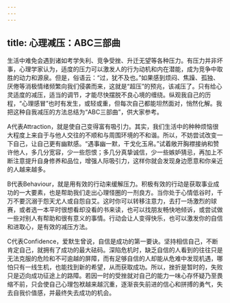 ```yaml
---
---
---
```

title: 心理减压：ABC三部曲
---



生活中难免会遇到诸如考学失利、竞争受挫、升迁无望等各种压力。有压力并非坏事，心理学家认为，适度的压力可以激发人的行为动机和内在潜能，成为竞争中取胜的动力和源泉。但是，俗语云：“过，犹不及也。”如果感到烦闷、焦躁、孤独、厌倦等消极情绪频繁向我们侵袭而来，这就是“超压”的预兆，该减压了。只有给心灵适度的减压，适当的调节，才能尽快摆脱不良心境的缠绕。纵观我自己的历程，“心理感冒”也时有发生，或轻或重，但每次自己都能坦然面对，悄然化解。我把这种自我减压的方法总结为“ABC三部曲”，供大家参考。

A代表Attraction，就是使自己变得富有吸引力。其实，我们生活中的种种烦恼很大程度上来自于与他人交往的不顺和与周围环境的不和谐。所以，不妨尝试改变一下自己，让自己更有幽默感。“遇事幽一默，干戈化玉帛。”试着敞开胸襟接纳和赞许他人，多几分宽容，少一些怨恨；多几分真挚诚信，少一些嫉妒猜忌，再加上不断注意提升自身修养和品位，增强人际吸引力，这样你就会发现身边愿意和你亲近的人越来越多。

B代表Behaviour，就是用有效的行动来缓解压力。积极有效的行动是获取事业成功的一大要素，也是帮助我们走出心理怪圈的一剂良方。当你处于心情低谷时，千万不要沉溺于怨天尤人或自怨自艾。这时你可以转移注意力，去打一场激烈的球赛，或者选一本平时很想看却没看的书来读，也可以找朋友畅快地倾诉，或尝试做一些对别人有帮助和很有意义的事情。行动会让人变得快乐，也可以激发你的自信和进取心，是有效的减压方法。

C代表Confidence，爱默生曾说，自信是成功的第一要诀。坚持相信自己，不断肯定自己，就拥有了成功的最大砝码。深陷危机时，缺乏自信的人看到的往往只是无法克服的危险和不可逾越的屏障，而有足够自信的人却能从危难中发现机遇，哪怕只有一线生机，也能找到新的希望，从而获取成功。所以，挫折是暂时的，失败只是迈向成功征途上的路障。若因一时的受挫就对自己的能力一味心存怀疑乃至畏缩不前，只会使自己心理包袱越来越沉重，逐渐丧失前进的信心和拼搏的勇气，失去自我价值感，并最终失去成功的机会。